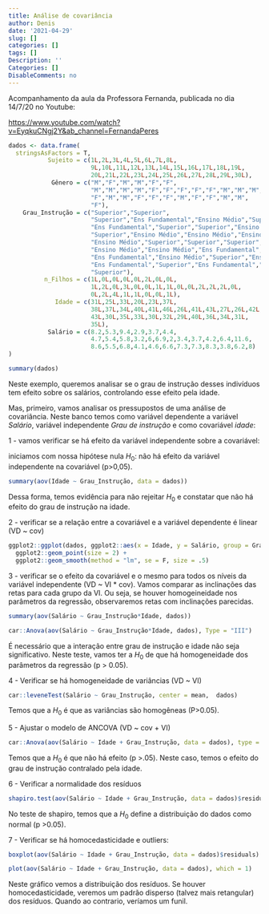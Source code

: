 ```yaml
---
title: Análise de covariância
author: Denis
date: '2021-04-29'
slug: []
categories: []
tags: []
Description: ''
Categories: []
DisableComments: no
---
```


Acompanhamento da aula da Professora Fernanda, publicada no dia 14/7/20 no Youtube:


[https://www.youtube.com/watch?v=EyqkuCNgj2Y&ab_channel=FernandaPeres](https://www.youtube.com/watch?v=EyqkuCNgj2Y&ab_channel=FernandaPeres)


```r
dados <- data.frame(
  stringsAsFactors = T,
           Sujeito = c(1L,2L,3L,4L,5L,6L,7L,8L,
                       9L,10L,11L,12L,13L,14L,15L,16L,17L,18L,19L,
                       20L,21L,22L,23L,24L,25L,26L,27L,28L,29L,30L),
            Gênero = c("M","F","M","M","F","F",
                       "M","M","M","M","F","F","F","F","F","M","M","M",
                       "F","M","M","F","F","F","M","F","F","M","M",
                       "F"),
    Grau_Instrução = c("Superior","Superior",
                       "Superior","Ens Fundamental","Ensino Médio","Superior",
                       "Ens Fundamental","Superior","Superior","Ensino Médio",
                       "Superior","Ensino Médio","Ensino Médio","Ensino Médio",
                       "Ensino Médio","Superior","Superior","Superior",
                       "Ensino Médio","Ensino Médio","Ens Fundamental",
                       "Ens Fundamental","Ensino Médio","Superior","Ensino Médio",
                       "Ens Fundamental","Superior","Ens Fundamental","Superior",
                       "Superior"),
          n_Filhos = c(1L,0L,0L,0L,0L,2L,0L,0L,
                       1L,2L,0L,3L,0L,0L,1L,1L,0L,0L,2L,2L,2L,0L,
                       0L,2L,4L,1L,1L,0L,0L,1L),
             Idade = c(31L,25L,33L,20L,23L,37L,
                       38L,37L,34L,40L,41L,46L,26L,41L,43L,27L,26L,42L,
                       43L,30L,35L,33L,30L,32L,29L,40L,36L,34L,31L,
                       35L),
           Salário = c(8.2,5.3,9.4,2.9,3.7,4.4,
                       4.7,5.4,5.8,3.2,6,6.9,2,3.4,3.7,4.2,6.4,11.6,
                       8.6,5.5,6.8,4.1,4.6,6.6,7.3,7.3,8.3,3.8,6.2,8)
)
```

```r
summary(dados)
```

Neste exemplo, queremos analisar se o grau de instrução desses indivíduos tem efeito sobre os salários, controlando esse efeito pela idade.

Mas, primeiro, vamos analisar os pressupostos de uma análise de covariância. Neste banco temos como variável dependente a variável _Salário_, variável independente _Grau de instrução_ e como covariável _idade_:

1 - vamos verificar se há efeito da variável independente sobre a covariável:

iniciamos com nossa hipótese nula $H_0$: não há efeito da variável independente na covariável (p>0,05).

```r
summary(aov(Idade ~ Grau_Instrução, data = dados))
```

Dessa forma, temos evidência para não rejeitar $H_0$ e constatar que não há efeito do grau de instrução na idade.


2 - verificar se a relação entre a covariável e a variável dependente é linear (VD ~ cov)

```r
ggplot2::ggplot(dados, ggplot2::aes(x = Idade, y = Salário, group = Grau_Instrução, color = Grau_Instrução))+
  ggplot2::geom_point(size = 2) +
  ggplot2::geom_smooth(method = "lm", se = F, size = .5)

```

3 - verificar se o efeito da covariável e o mesmo para todos os níveis da variável independente (VD ~ VI * cov). Vamos comparar as inclinações das retas para cada grupo da VI. Ou seja, se houver homogeineidade nos parâmetros da regressão, observaremos retas com inclinações parecidas. 
```r
summary(aov(Salário ~ Grau_Instrução*Idade, dados))
```
```r
car::Anova(aov(Salário ~ Grau_Instrução*Idade, dados), Type = "III")
```

É necessário que a interação entre grau de instrução e idade não seja significativo. Neste teste, vamos ter a $H_0$ de que há homogeneidade dos parâmetros da regressão (p > 0.05).


4 - Verificar se há homogeneidade de variâncias (VD ~ VI)

```r
car::leveneTest(Salário ~ Grau_Instrução, center = mean,  dados)
```

Temos que a $H_0$ é que as variâncias são homogêneas (P>0.05).

5 -  Ajustar o modelo de ANCOVA (VD ~ cov + VI)

```r
car::Anova(aov(Salário ~ Idade + Grau_Instrução, data = dados), type = "III")
```

Temos que a $H_0$ é que não há efeito (p >.05). Neste caso, temos o efeito do grau de instrução contralado pela idade. 


6 - Verificar a normalidade dos resíduos
```r
shapiro.test(aov(Salário ~ Idade + Grau_Instrução, data = dados)$residuals)
```

No teste de shapiro, temos que a $H_0$ define a distribuição do dados como normal (p >0.05).

7 - Verificar se há homocedasticidade e outliers:

```r
boxplot(aov(Salário ~ Idade + Grau_Instrução, data = dados)$residuals)
```

```r
plot(aov(Salário ~ Idade + Grau_Instrução, data = dados), which = 1)
```

Neste gráfico vemos a distribuição dos resíduos. Se houver homocedasticidade, veremos um padrão disperso (talvez mais retangular) dos resíduos. Quando ao contrario, veríamos um funil.

